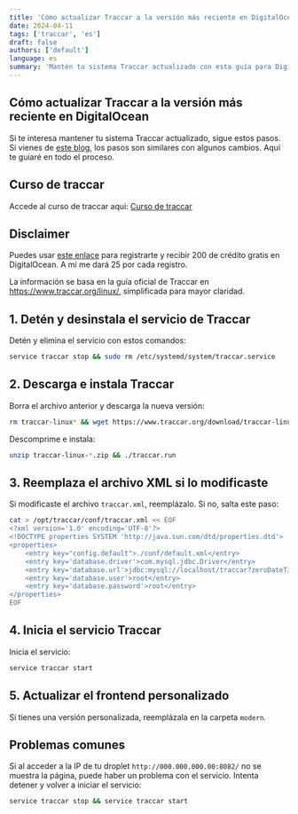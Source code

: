 ```yaml
---
title: 'Cómo actualizar Traccar a la versión más reciente en DigitalOcean'
date: 2024-04-11
tags: ['traccar', 'es']
draft: false
authors: ['default']
language: es
summary: 'Mantén tu sistema Traccar actualizado con esta guía para DigitalOcean.'
---
```


## Cómo actualizar Traccar a la versión más reciente en DigitalOcean

Si te interesa mantener tu sistema Traccar actualizado, sigue estos pasos. Si vienes de [este blog](/blog/es/como-instalar-traccar-en-ubuntu-en-digitalocean), los pasos son similares con algunos cambios. Aquí te guiaré en todo el proceso.

## Curso de traccar

Accede al curso de traccar aqui: [Curso de traccar](https://www.bysmax.com/cursos/curso-de-traccar-desde-cero-hasta-avanzado)

## Disclaimer

Puedes usar [este enlace](https://m.do.co/c/5ac4ff8a5bab) para registrarte y recibir 200 de crédito gratis en DigitalOcean. A mí me dará 25 por cada registro.

La información se basa en la guía oficial de Traccar en https://www.traccar.org/linux/, simplificada para mayor claridad.

## 1. Detén y desinstala el servicio de Traccar

Detén y elimina el servicio con estos comandos:

```bash
service traccar stop && sudo rm /etc/systemd/system/traccar.service
```

## 2. Descarga e instala Traccar

Borra el archivo anterior y descarga la nueva versión:

```bash
rm traccar-linux* && wget https://www.traccar.org/download/traccar-linux-64-latest.zip
```

Descomprime e instala:

```bash
unzip traccar-linux-*.zip && ./traccar.run
```

## 3. Reemplaza el archivo XML si lo modificaste

Si modificaste el archivo `traccar.xml`, reemplázalo. Si no, salta este paso:

```bash
cat > /opt/traccar/conf/traccar.xml << EOF
<?xml version='1.0' encoding='UTF-8'?>
<!DOCTYPE properties SYSTEM 'http://java.sun.com/dtd/properties.dtd'>
<properties>
    <entry key="config.default">./conf/default.xml</entry>
    <entry key='database.driver'>com.mysql.jdbc.Driver</entry>
    <entry key='database.url'>jdbc:mysql://localhost/traccar?zeroDateTimeBehavior=round&amp;serverTimezone=UTC&amp;allowPublicKeyRetrieval=true&amp;useSSL=false&amp;allowMultiQueries=true&amp;autoReconnect=true&amp;useUnicode=yes&amp;characterEncoding=UTF-8&amp;sessionVariables=sql_mode=''</entry>
    <entry key='database.user'>root</entry>
    <entry key='database.password'>root</entry>
</properties>
EOF
```

## 4. Inicia el servicio Traccar

Inicia el servicio:

```bash
service traccar start
```

## 5. Actualizar el frontend personalizado

Si tienes una versión personalizada, reemplázala en la carpeta `modern`.

## Problemas comunes

Si al acceder a la IP de tu droplet `http://000.000.000.00:8082/` no se muestra la página, puede haber un problema con el servicio. Intenta detener y volver a iniciar el servicio:

```bash
service traccar stop && service traccar start
```
